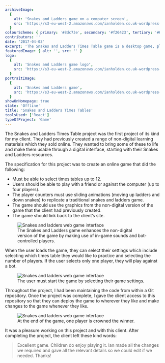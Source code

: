```yaml
---
archiveImage:
  {
    alt: 'Snakes and Ladders game on a computer screen',
    src: 'https://s3-eu-west-2.amazonaws.com/ianholden.co.uk-wordpress-media/wp-content/uploads/2020/04/16161121/112-1127761_imac-pro-pngSnakes-and-Ladders-Game.png',
  }
colourScheme: { primary: '#8dc73e', secondary: '#f26423', tertiary: '#006739' }
contributors: ''
date: '2017-04-03'
excerpt: 'The Snakes and Ladders Times Table game is a desktop game, playable in the web browser, that helps children build and improve their knowledge of multiplication tables.'
featuredImage: { alt: '', src: '' }
logo:
  {
    alt: 'Snakes and Ladders game logo',
    src: 'https://s3-eu-west-2.amazonaws.com/ianholden.co.uk-wordpress-media/wp-content/uploads/2020/04/05074222/Snakes-and-Ladders-2.png',
  }
portraitImage:
  {
    alt: 'Snakes and Ladders game',
    src: 'https://s3-eu-west-2.amazonaws.com/ianholden.co.uk-wordpress-media/wp-content/uploads/2020/04/29102925/Snakes-and-Ladders-Times-Table.jpg',
  }
showOnHomepage: true
state: 'Offline'
title: 'Snakes and Ladders Times Tables'
toolsUsed: ['React']
typeOfProject: 'Game'
---
```


The Snakes and Ladders Times Table project was the first project of its kind for my client. They had previously created a range of non-digital learning materials which they sold online. They wanted to bring some of these to life and make them usable through a digital interface, starting with their Snakes and Ladders resources.

The specification for this project was to create an online game that did the following:

- Must be able to select times tables up to 12.
- Users should be able to play with a friend or against the computer (up to four players).
- The player counters must use sliding animations (moving up ladders and down snakes) to replicate a traditional snakes and ladders game.
- The game should use the graphics from the non-digital version of the game that the client had previously created.
- The game should link back to the client’s site.

<figure>
  <img
    src="https://s3-eu-west-2.amazonaws.com/ianholden.co.uk-wordpress-media/wp-content/uploads/2020/04/15100606/Screenshot-2020-04-15-at-11.05.43-1024x518.png"
    alt="Snakes and ladders web game interface"
  />
  <figcaption>
    The Snakes and Ladders game enhances the non-digital version of the game by
    making use of in-game sounds and bot-controlled players.
  </figcaption>
</figure>

When the user loads the game, they can select their settings which include selecting which times table they would like to practice and selecting the number of players. If the user selects only one player, they will play against a bot.

<figure>
  <img
    src="https://s3-eu-west-2.amazonaws.com/ianholden.co.uk-wordpress-media/wp-content/uploads/2020/04/15100812/Screenshot-2020-04-15-at-10.43.07-1-1024x518.png"
    alt="Snakes and ladders web game interface"
  />
  <figcaption>
    The user must start the game by selecting their game settings.
  </figcaption>
</figure>

Throughout the project, I had been maintaining the code from within a Git repository. Once the project was complete, I gave the client access to this repository so that they can deploy the game to wherever they like and make changes to the game whenever they like.

<figure>
  <img
    src="https://s3-eu-west-2.amazonaws.com/ianholden.co.uk-wordpress-media/wp-content/uploads/2020/04/15101940/Screenshot-2020-04-15-at-11.14.05-1024x518.png"
    alt="Snakes and ladders web game interface"
  />
  <figcaption>
    At the end of the game, one player is crowned the winner.
  </figcaption>
</figure>

It was a pleasure working on this project and with this client. After completing the project, the client left these kind words:

> Excellent game. Children do enjoy playing it. Ian made all the changes we required and gave all the relevant details so we could edit if we needed. Thanks!
